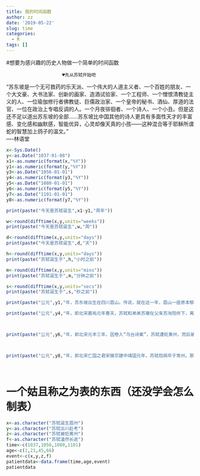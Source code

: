 ```yaml
---
title: 我的时间函数
author: zz
date: '2019-05-22'
slug: time
categories:
  - R
tags: []
---
```

#想要为感兴趣的历史人物做一个简单的时间函数

                         ♥先从苏轼开始吧
"苏东坡是一个无可救药的乐天派、一个伟大的人道主义者、一个百姓的朋友、一个大文豪、大书法家、创新的画家、造酒试验家、一个工程师、一个憎恨清教徒主义的人、一位瑜伽修行者佛教徒、巨儒政治家、一个皇帝的秘书、酒仙、厚道的法官、一位在政治上专唱反调的人。一个月夜徘徊者、一个诗人、一个小丑。但是这还不足以道出苏东坡的全部……苏东坡比中国其他的诗人更具有多面性天才的丰富感、变化感和幽默感，智能优异，心灵却像天真的小孩——这种混合等于耶稣所谓蛇的智慧加上鸽子的温文。"   
                                                                      ----林语堂
                                                                     
                                                                      
```r
x<-Sys.Date()
y<-as.Date("1037-01-08")
x1<-as.numeric(format(x,"%Y"))
y1<-as.numeric(format(y,"%Y"))
y3<-as.Date("1056-01-01")
y4<-as.numeric(format(y3,"%Y"))
y5<-as.Date("1080-01-01")
y6<-as.numeric(format(y5,"%Y"))
y7<-as.Date("1101-01-01")
y8<-as.numeric(format(y7,"%Y"))

print(paste("今天是苏轼诞生",x1-y1,"周年"))
```


```r

w<-round(difftime(x,y,units="weeks"))
print(paste("今天是苏轼诞生",w,"周"))

d<-round(difftime(x,y,units="days"))
print(paste("今天是苏轼诞生",d,"天"))

h<-round(difftime(x,y,units="days"))
print(paste("苏轼诞生于",h,"小时之前"))

m<-round(difftime(x,y,units="mins"))
print(paste("苏轼诞生于",m,"分钟之前"))

s<-round(difftime(x,y,units="secs"))
print(paste("苏轼诞生于",s,"秒之前"))
```


```r
print(paste("公元",y1,"年，苏东坡出生在四川眉山。传说，就在这一年，眉山一座原本郁郁葱葱的大山，不知为何，突然花草凋零、树木枯萎。民间有言：”眉山出三苏，草木为之枯"))
```




```r
print(paste("公元",y4,"年，即北宋嘉祐元年春天，苏轼和弟弟苏辙在父亲苏洵陪伴下，离家出川，前往汴京参加科考.阴差阳错之下成为次年科考第二名"))



print(paste("公元",y6,"年，即北宋元丰三年，因卷入“乌台诗案”，苏轼遭贬黄州，而后被一贬再贬。这是苏轼仕途之“落”,际遇之悲，但我们的苏子向来不是因时运不齐而垂头丧气之人，正是在黄州，有了“竹杖芒鞋轻胜马，谁怕？一蓑烟雨任平生”，有了“突然浪起，掀舞一叶白头翁”，有了“人生如梦，一樽还酹江月”，降下了官阶，却升起了千古词人苏东坡。"))



print(paste("公元",y8,"年，即北宋亡国之君宋徽宗建中靖国元年，苏轼抱病卒于常州。那个生性放达、为人率真、好交友、好美食、好品茗，亦雅好游山林的苏子，作别了世间，慢慢隐入时间的画卷。斯人已逝，但其传达出的那份独一无二的精神品质从未败于岁月，而是时时刻刻在诸多国人心中闪耀。有人说，李白是仙，不染烟火于人间，而苏轼从始至终都在人间。不论岁月如何流转，他始终被时光记挂着，只因为他是苏子，是在人间行走的苏东坡。"))




```

# 一个姑且称之为表的东西（还没学会怎么制表）

```r
x<-as.character("苏轼诞生眉州")
y<-as.character("苏轼出川赴考")
z<-as.character("苏轼被贬黄州")
f<-as.character("苏轼溘然长逝")
time<-c(1037,1056,1080,1101)
age<-c(1,21,45,66)
event<-c(x,y,z,f)
patientdata<-data.frame(time,age,event)
patientdata
```



